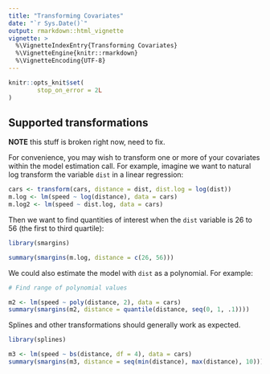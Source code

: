 ```yaml
---
title: "Transforming Covariates"
date: "`r Sys.Date()`"
output: rmarkdown::html_vignette
vignette: >
  %\VignetteIndexEntry{Transforming Covariates}
  %\VignetteEngine{knitr::rmarkdown}
  %\VignetteEncoding{UTF-8}
---
```


```r
knitr::opts_knit$set(
        stop_on_error = 2L
)
```

## Supported transformations

**NOTE** this stuff is broken right now, need to fix.

For convenience, you may wish to transform one or more of your covariates within the model estimation call. For example, imagine we want to natural log transform the variable `dist` in a linear regression:

```r
cars <- transform(cars, distance = dist, dist.log = log(dist))
m.log <- lm(speed ~ log(distance), data = cars)
m.log2 <- lm(speed ~ dist.log, data = cars)
```

Then we want to find quantities of interest when the `dist` variable is 26 to
56 (the first to third quartile):

```r
library(smargins)

summary(smargins(m.log, distance = c(26, 56)))
```

We could also estimate the model with `dist` as a polynomial. For example:

```r
# Find range of polynomial values

m2 <- lm(speed ~ poly(distance, 2), data = cars)
summary(smargins(m2, distance = quantile(distance, seq(0, 1, .1))))
```

Splines and other transformations should generally work as expected.

```r
library(splines)

m3 <- lm(speed ~ bs(distance, df = 4), data = cars)
summary(smargins(m3, distance = seq(min(distance), max(distance), 10)))
```
